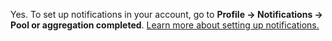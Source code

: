 <Cut title="Can I get notifications when results aggregation finishes?">

Yes. To set up notifications in your account, go to **Profile → Notifications → Pool or aggregation completed**. [Learn more about setting up notifications.](/docs/guide/result-aggregation#notification)

</Cut>
